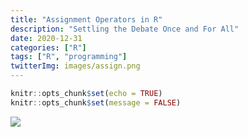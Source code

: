 ```yaml
---
title: "Assignment Operators in R"
description: "Settling the Debate Once and For All"
date: 2020-12-31
categories: ["R"]
tags: ["R", "programming"]
twitterImg: images/assign.png
---
```


```r
knitr::opts_chunk$set(echo = TRUE)
knitr::opts_chunk$set(message = FALSE)
```


![](/images/assign.png)